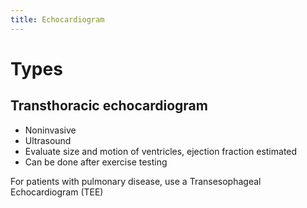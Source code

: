 ```yaml
---
title: Echocardiogram
---
```





# Types


## Transthoracic echocardiogram {#transthoracic}

- Noninvasive
- Ultrasound
- Evaluate size and motion of ventricles, ejection fraction estimated
- Can be done after exercise testing



For patients with pulmonary disease, use a Transesophageal Echocardiogram (TEE)